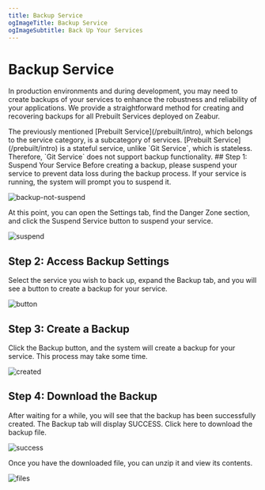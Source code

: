 ```yaml
---
title: Backup Service
ogImageTitle: Backup Service
ogImageSubtitle: Back Up Your Services
---
```


# Backup Service
In production environments and during development, you may need to create backups of your services to enhance the robustness and reliability of your applications.
We provide a straightforward method for creating and recovering backups for all Prebuilt Services deployed on Zeabur.

<Callout>
    The previously mentioned [Prebuilt Service](/prebuilt/intro), which belongs to the service category, is a subcategory of services. [Prebuilt Service](/prebuilt/intro) is a stateful service, unlike `Git Service`, which is stateless. Therefore, `Git Service` does not support backup functionality.
</Callout>
## Step 1: Suspend Your Service
Before creating a backup, please suspend your service to prevent data loss during the backup process. If your service is running, the system will prompt you to suspend it.

![backup-not-suspend](/deploy/backup/backup-not-suspend.png)

At this point, you can open the Settings tab, find the Danger Zone section, and click the Suspend Service button to suspend your service.

![suspend](/deploy/backup/backup-suspend-service.png)

## Step 2: Access Backup Settings
Select the service you wish to back up, expand the Backup tab, and you will see a button to create a backup for your service.

![button](/deploy/backup/backup-not-suspend.png)

## Step 3: Create a Backup
Click the Backup button, and the system will create a backup for your service. This process may take some time.

![created](/deploy/backup/backup-created.png)

## Step 4: Download the Backup
After waiting for a while, you will see that the backup has been successfully created. The Backup tab will display SUCCESS. Click here to download the backup file.

![success](/deploy/backup/backup-success.png)

Once you have the downloaded file, you can unzip it and view its contents.

![files](/deploy/backup/backup-files.png)